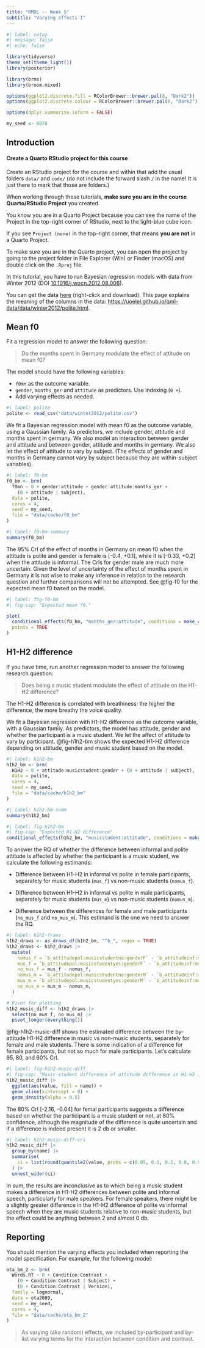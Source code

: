 ```yaml
---
title: "RMDL -- Week 5"
subtitle: "Varying effects I"
---
```


```r
#| label: setup
#| message: false
#| echo: false

library(tidyverse)
theme_set(theme_light())
library(posterior)

library(brms)
library(broom.mixed)

options(ggplot2.discrete.fill = RColorBrewer::brewer.pal(8, "Dark2"))
options(ggplot2.discrete.colour = RColorBrewer::brewer.pal(8, "Dark2"))

options(dplyr.summarise.inform = FALSE)

my_seed <- 8878
```

## Introduction

::: callout-warning
#### Create a Quarto RStudio project for this course

Create an RStudio project for the course and within that add the usual folders `data/` and `code/` (do not include the forward slash `/` in the name! It is just there to mark that those are folders.)

When working through these tutorials, **make sure you are in the course Quarto/RStudio Project** you created.

You know you are in a Quarto Project because you can see the name of the Project in the top-right corner of RStudio, next to the light-blue cube icon.

If you see `Project (none)` in the top-right corner, that means **you are not** in a Quarto Project.

To make sure you are in the Quarto project, you can open the project by going to the project folder in File Explorer (Win) or Finder (macOS) and double click on the `.Rproj` file.
:::

In this tutorial, you have to run Bayesian regression models with data from Winter 2012 (DOI [10.1016/j.wocn.2012.08.006](https://doi.org/10.1016/j.wocn.2012.08.006)).

You can get the data [here](/data/winter2012/polite.csv) (right-click and download). This page explains the meaning of the columns in the data: <https://uoelel.github.io/qml-data/data/winter2012/polite.html>.

## Mean f0

Fit a regression model to answer the following question:

> Do the months spent in Germany modulate the effect of attitude on mean f0?

The model should have the following variables:

-   `f0mn` as the outcome variable.
-   `gender`, `months_ger` and `attitude` as predictors. Use indexing (`0 +`).
-   Add varying effects as needed.

```r
#| label: polite
polite <- read_csv("data/winter2012/polite.csv")
```

We fit a Bayesian regression model with mean f0 as the outcome variable, using a Gaussian family. As predictors, we include gender, attitude and months spent in germany. We also model an interaction between gender and attitude and between gender, attitude and months in germany. We also let the effect of attitude to vary by subject. (The effects of gender and months in Germany cannot vary by subject because they are within-subject variables).

```r
#| label: f0-bm
f0_bm <- brm(
  f0mn ~ 0 + gender:attitude + gender:attitude:months_ger +
    (0 + attitude | subject),
  data = polite,
  cores = 4,
  seed = my_seed,
  file = "data/cache/f0_bm"
)
```

```r
#| label: f0-bm-summary
summary(f0_bm)
```

The 95% CrI of the effect of months in Germany on mean f0 when the attitude is polite and gender is female is \[-0.4, +0.1\], while it is \[-0.33, +0.2\] when the attitude is informal. The CrIs for gender male are much more uncertain. Given the level of uncertainty of the effect of months spent in Germany it is not wise to make any inference in relation to the research question and further comparisons will not be attempted. See @fig-f0 for the expected mean f0 based on the model.

```r
#| label: fig-f0-bm
#| fig-cap: "Expected mean f0."

plot(
  conditional_effects(f0_bm, "months_ger:attitude", conditions = make_conditions(polite, "gender")),
  points = TRUE
)
```

## H1-H2 difference

If you have time, run another regression model to answer the following research question:

> Does being a music student modulate the effect of attitude on the H1-H2 difference?

The H1-H2 difference is correlated with breathiness: the higher the difference, the more breathy the voice quality.

We fit a Bayesian regression with H1-H2 difference as the outcome variable, with a Gaussian family. As predictors, the model has attitude, gender and whether the participant is a music student. We let the affect of attitude to vary by participant. @fig-h1h2-bm shows the expected H1-H2 difference depending on attitude, gender and music student based on the model.

```r
#| label: h1h2-bm
h1h2_bm <- brm(
  H1H2 ~ 0 + attitude:musicstudent:gender + (0 + attitude | subject),
  data = polite,
  cores = 4,
  seed = my_seed,
  file = "data/cache/h1h2_bm"
)
```

```r
#| label: h1h2-bm-summ
summary(h1h2_bm)
```

```r
#| label: fig-h1h2-bm
#| fig-cap: "Expected H1-H2 difference"
conditional_effects(h1h2_bm, "musicstudent:attitude", conditions = make_conditions(polite, "gender"))
```

To answer the RQ of whether the difference between informal and polite attitude is affected by whether the participant is a music student, we calculate the following estimands:

-   Difference between H1-H2 in informal vs polite in female participants, separately for music students (`mus_f`) vs non-music students (`nomus_f`).

-   Difference between H1-H2 in informal vs polite in male participants, separately for music students (`mus_m`) vs non-music students (`nomus_m`).

-   Difference between the differences for female and male participants (`no_mus_f` and `no_mus_m`). This estimand is the one we need to answer the RQ.

```r
#| label: h1h2-fraws
h1h2_draws <- as_draws_df(h1h2_bm, "^b_", regex = TRUE)
h1h2_draws <- h1h2_draws |> 
  mutate(
    nomus_f = `b_attitudepol:musicstudentno:genderF` - `b_attitudeinf:musicstudentno:genderF`,
    mus_f = `b_attitudepol:musicstudentyes:genderF` - `b_attitudeinf:musicstudentyes:genderF`,
    no_mus_f = mus_f - nomus_f,
    nomus_m = `b_attitudepol:musicstudentno:genderM` - `b_attitudeinf:musicstudentno:genderM`,
    mus_m = `b_attitudepol:musicstudentyes:genderM` - `b_attitudeinf:musicstudentyes:genderM`,
    no_mus_m = mus_m - nomus_m,
  )

# Pivot for plotting
h1h2_music_diff <- h1h2_draws |> 
  select(no_mus_f, no_mus_m) |> 
  pivot_longer(everything())
```

@fig-h1h2-music-diff shows the estimated difference between the by-attitude H1-H2 difference in music vs non-music students, separately for female and male students. There is some indication of a difference for female participants, but not so much for male participants. Let's calculate 95, 80, and 60% CrI.

```r
#| label: fig-h1h2-music-diff
#| fig-cap: "Music-student difference of attitude difference in H1-H2 in female and male participants."
h1h2_music_diff |> 
  ggplot(aes(value, fill = name)) +
  geom_vline(xintercept = 0) +
  geom_density(alpha = 0.5)
```

The 80% CrI [-2.16, -0.04] for femal participants suggests a difference based on whether the participant is a music student or not, at 80% confidence, although the magnitude of the difference is quite uncertain and if a difference is indeed present it is 2 db or smaller.

```r
#| label: h1h2-music-diff-cri
h1h2_music_diff |> 
  group_by(name) |> 
  summarise(
    ci = list(round(quantile2(value, probs = c(0.05, 0.1, 0.2, 0.8, 0.9, 0.95)), 2))
  ) |> 
  unnest_wider(ci)
```

In sum, the results are inconclusive as to which being a music student makes a difference in H1-H2 differences between polite and informal speech, particularly for male speakers. For female speakers, there might be a slightly greater difference in the H1-H2 difference of polite vs informal speech when they are music students relative to non-music students, but the effect could be anything between 2 and almost 0 db.

## Reporting

You should mention the varying effects you included when reporting the model specification. For example, for the following model:

``` r
ota_bm_2 <- brm(
  Words.RT ~ 0 + Condition:Contrast +
    (0 + Condition:Contrast | Subject) +
    (0 + Condition:Contrast | Version),
  family = lognormal,
  data = ota2009,
  seed = my_seed,
  cores = 4,
  file = "data/cache/ota_bm_2"
)
```

> As varying (aka random) effects, we included by-participant and by-list varying terms for the interaction between condition and contrast.
